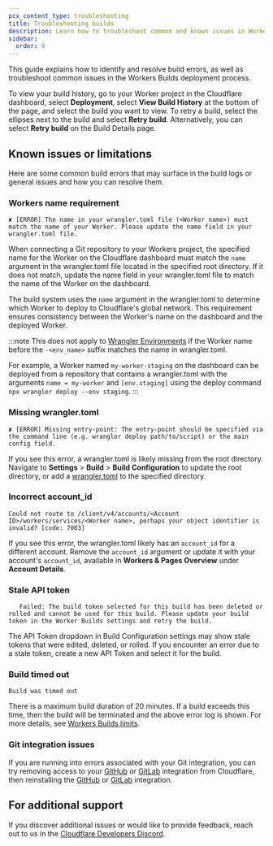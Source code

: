 ```yaml
---
pcx_content_type: troubleshooting
title: Troubleshooting builds
description: Learn how to troubleshoot common and known issues in Workers Builds.
sidebar:
  order: 9
---
```


This guide explains how to identify and resolve build errors, as well as troubleshoot common issues in the Workers Builds deployment process.

To view your build history, go to your Worker project in the Cloudflare dashboard, select **Deployment**, select **View Build History** at the bottom of the page, and select the build you want to view. To retry a build, select the ellipses next to the build and select **Retry build**. Alternatively, you can select **Retry build** on the Build Details page.

## Known issues or limitations

Here are some common build errors that may surface in the build logs or general issues and how you can resolve them.

### Workers name requirement

`✘ [ERROR] The name in your wrangler.toml file (<Worker name>) must match the name of your Worker. Please update the name field in your wrangler.toml file.`

When connecting a Git repository to your Workers project, the specified name for the Worker on the Cloudflare dashboard must match the `name` argument in the wrangler.toml file located in the specified root directory. If it does not match, update the name field in your wrangler.toml file to match the name of the Worker on the dashboard.

The build system uses the `name` argument in the wrangler.toml to determine which Worker to deploy to Cloudflare's global network. This requirement ensures consistency between the Worker's name on the dashboard and the deployed Worker.

:::note
This does not apply to [Wrangler Environments](/workers/wrangler/environments/) if the Worker name before the `-<env_name>` suffix matches the name in wrangler.toml.

For example, a Worker named `my-worker-staging` on the dashboard can be deployed from a repository that contains a wrangler.toml with the arguments `name = my-worker` and `[env.staging]` using the deploy command `npx wrangler deploy --env staging`.
:::

### Missing wrangler.toml

`✘ [ERROR] Missing entry-point: The entry-point should be specified via the command line (e.g. wrangler deploy path/to/script) or the main config field.`

If you see this error, a wrangler.toml is likely missing from the root directory. Navigate to **Settings** > **Build** > **Build Configuration** to update the root directory, or add a [wrangler.toml](/workers/wrangler/configuration/) to the specified directory.

### Incorrect account_id

`Could not route to /client/v4/accounts/<Account ID>/workers/services/<Worker name>, perhaps your object identifier is invalid? [code: 7003]`

If you see this error, the wrangler.toml likely has an `account_id` for a different account. Remove the `account_id` argument or update it with your account's `account_id`, available in **Workers & Pages Overview** under **Account Details**.

### Stale API token

`	Failed: The build token selected for this build has been deleted or rolled and cannot be used for this build. Please update your build token in the Worker Builds settings and retry the build.`

The API Token dropdown in Build Configuration settings may show stale tokens that were edited, deleted, or rolled. If you encounter an error due to a stale token, create a new API Token and select it for the build.

### Build timed out

`Build was timed out`

There is a maximum build duration of 20 minutes. If a build exceeds this time, then the build will be terminated and the above error log is shown. For more details, see [Workers Builds limits](/workers/ci-cd/builds/limits-and-pricing/).

### Git integration issues

If you are running into errors associated with your Git integration, you can try removing access to your [GitHub](/workers/ci-cd/builds/git-integration/github-integration/#removing-access) or [GitLab](/workers/ci-cd/builds/git-integration/gitlab-integration/#removing-access) integration from Cloudflare, then reinstalling the [GitHub](/workers/ci-cd/builds/git-integration/github-integration/#reinstall-a-git-integration) or [GitLab](/workers/ci-cd/builds/git-integration/gitlab-integration/#reinstall-a-git-integration) integration.

## For additional support

If you discover additional issues or would like to provide feedback, reach out to us in the [Cloudflare Developers Discord](https://discord.com/channels/595317990191398933/1052656806058528849).
